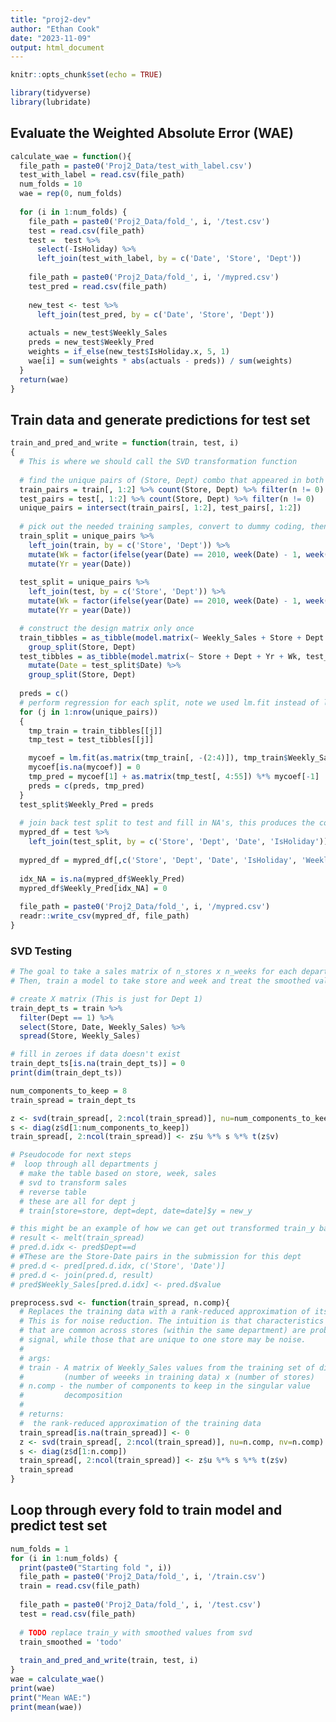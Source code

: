 ```yaml
---
title: "proj2-dev"
author: "Ethan Cook"
date: "2023-11-09"
output: html_document
---
```


```r
knitr::opts_chunk$set(echo = TRUE)
```

```r
library(tidyverse)
library(lubridate)
```

## Evaluate the Weighted Absolute Error (WAE)
```r
calculate_wae = function(){
  file_path = paste0('Proj2_Data/test_with_label.csv')
  test_with_label = read.csv(file_path)
  num_folds = 10
  wae = rep(0, num_folds)
  
  for (i in 1:num_folds) {
    file_path = paste0('Proj2_Data/fold_', i, '/test.csv')
    test = read.csv(file_path)
    test =  test %>%
      select(-IsHoliday) %>%
      left_join(test_with_label, by = c('Date', 'Store', 'Dept'))
    
    file_path = paste0('Proj2_Data/fold_', i, '/mypred.csv')
    test_pred = read.csv(file_path)
    
    new_test <- test %>%
      left_join(test_pred, by = c('Date', 'Store', 'Dept'))
    
    actuals = new_test$Weekly_Sales
    preds = new_test$Weekly_Pred
    weights = if_else(new_test$IsHoliday.x, 5, 1)
    wae[i] = sum(weights * abs(actuals - preds)) / sum(weights)
  }
  return(wae)
}
```

## Train data and generate predictions for test set
```r
train_and_pred_and_write = function(train, test, i)
{
  # This is where we should call the SVD transformation function
  
  # find the unique pairs of (Store, Dept) combo that appeared in both training and test sets
  train_pairs = train[, 1:2] %>% count(Store, Dept) %>% filter(n != 0)
  test_pairs = test[, 1:2] %>% count(Store, Dept) %>% filter(n != 0)
  unique_pairs = intersect(train_pairs[, 1:2], test_pairs[, 1:2])
    
  # pick out the needed training samples, convert to dummy coding, then put them into a list
  train_split = unique_pairs %>% 
    left_join(train, by = c('Store', 'Dept')) %>% 
    mutate(Wk = factor(ifelse(year(Date) == 2010, week(Date) - 1, week(Date)), levels = 1:52)) %>%
    mutate(Yr = year(Date))
  
  test_split = unique_pairs %>% 
    left_join(test, by = c('Store', 'Dept')) %>% 
    mutate(Wk = factor(ifelse(year(Date) == 2010, week(Date) - 1, week(Date)), levels = 1:52)) %>%
    mutate(Yr = year(Date))

  # construct the design matrix only once
  train_tibbles = as_tibble(model.matrix(~ Weekly_Sales + Store + Dept + Yr + Wk, train_split)) %>%
    group_split(Store, Dept)
  test_tibbles = as_tibble(model.matrix(~ Store + Dept + Yr + Wk, test_split)) %>%
    mutate(Date = test_split$Date) %>% 
    group_split(Store, Dept)
  
  preds = c()
  # perform regression for each split, note we used lm.fit instead of lm
  for (j in 1:nrow(unique_pairs)) 
  {
    tmp_train = train_tibbles[[j]]
    tmp_test = test_tibbles[[j]]

    mycoef = lm.fit(as.matrix(tmp_train[, -(2:4)]), tmp_train$Weekly_Sales)$coefficients
    mycoef[is.na(mycoef)] = 0
    tmp_pred = mycoef[1] + as.matrix(tmp_test[, 4:55]) %*% mycoef[-1]
    preds = c(preds, tmp_pred)
  }
  test_split$Weekly_Pred = preds
  
  # join back test split to test and fill in NA's, this produces the correct shape we need for WAE later
  mypred_df = test %>% 
    left_join(test_split, by = c('Store', 'Dept', 'Date', 'IsHoliday'))
  
  mypred_df = mypred_df[,c('Store', 'Dept', 'Date', 'IsHoliday', 'Weekly_Pred')]
  
  idx_NA = is.na(mypred_df$Weekly_Pred)
  mypred_df$Weekly_Pred[idx_NA] = 0
  
  file_path = paste0('Proj2_Data/fold_', i, '/mypred.csv')
  readr::write_csv(mypred_df, file_path)
}
```

### SVD Testing
```r

# The goal to take a sales matrix of n_stores x n_weeks for each department, run it through SVD, and get back a smoothed matrix that's also n_stores x n_weeks
# Then, train a model to take store and week and treat the smoothed values as y_train

# create X matrix (This is just for Dept 1)
train_dept_ts = train %>%
  filter(Dept == 1) %>%
  select(Store, Date, Weekly_Sales) %>%
  spread(Store, Weekly_Sales)

# fill in zeroes if data doesn't exist
train_dept_ts[is.na(train_dept_ts)] = 0
print(dim(train_dept_ts))

num_components_to_keep = 8
train_spread = train_dept_ts

z <- svd(train_spread[, 2:ncol(train_spread)], nu=num_components_to_keep, nv=num_components_to_keep)
s <- diag(z$d[1:num_components_to_keep])
train_spread[, 2:ncol(train_spread)] <- z$u %*% s %*% t(z$v)

# Pseudocode for next steps
#  loop through all departments j
  # make the table based on store, week, sales
  # svd to transform sales
  # reverse table
  # these are all for dept j
  # train[store=store, dept=dept, date=date]$y = new_y

# this might be an example of how we can get out transformed train_y back into train. This is from https://github.com/davidthaler/Walmart_competition_code/blob/master/grouped.forecast.R Line 64
# result <- melt(train_spread)
# pred.d.idx <- pred$Dept==d
# #These are the Store-Date pairs in the submission for this dept
# pred.d <- pred[pred.d.idx, c('Store', 'Date')]
# pred.d <- join(pred.d, result)
# pred$Weekly_Sales[pred.d.idx] <- pred.d$value

```

```r
preprocess.svd <- function(train_spread, n.comp){
  # Replaces the training data with a rank-reduced approximation of itself.
  # This is for noise reduction. The intuition is that characteristics
  # that are common across stores (within the same department) are probably
  # signal, while those that are unique to one store may be noise.
  #
  # args:
  # train - A matrix of Weekly_Sales values from the training set of dimension
  #         (number of weeeks in training data) x (number of stores)
  # n.comp - the number of components to keep in the singular value
  #         decomposition
  #
  # returns:
  #  the rank-reduced approximation of the training data
  train_spread[is.na(train_spread)] <- 0
  z <- svd(train_spread[, 2:ncol(train_spread)], nu=n.comp, nv=n.comp)
  s <- diag(z$d[1:n.comp])
  train_spread[, 2:ncol(train_spread)] <- z$u %*% s %*% t(z$v)
  train_spread
}
```


## Loop through every fold to train model and predict test set
```r
num_folds = 1
for (i in 1:num_folds) {
  print(paste0("Starting fold ", i))
  file_path = paste0('Proj2_Data/fold_', i, '/train.csv')
  train = read.csv(file_path)
  
  file_path = paste0('Proj2_Data/fold_', i, '/test.csv')
  test = read.csv(file_path)
  
  # TODO replace train_y with smoothed values from svd
  train_smoothed = 'todo'
  
  train_and_pred_and_write(train, test, i)
}
wae = calculate_wae()
print(wae)
print("Mean WAE:")
print(mean(wae))
```


